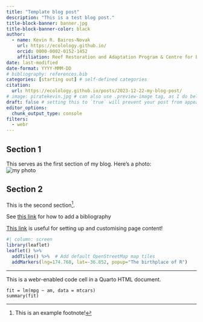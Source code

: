 ```yaml
---
title: "Template blog post"
description: "This is a test blog post."
title-block-banner: banner.jpg
title-block-banner-color: black
author:
  - name: Kevin R. Bairos-Novak
    url: https://ecolology.github.io/
    orcid: 0000-0002-0152-1452
    affiliation: Reef Restoration and Adaptation Program & Centre for Biodiversity and Conservation Science
date: last-modified
date-format: YYYY-MMM-DD
# bibliography: references.bib
categories: [starting out] # self-defined categories
citation: 
  url: https://ecolology.github.io/posts/2023-12-22-my-blog-post/ 
# image: piratekevin.jpg # can also use .preview-image tag, as I do below!
draft: false # setting this to `true` will prevent your post from appearing on your listing page until you're ready!
editor_options: 
  chunk_output_type: console
filters:
  - webr
---
```



## Section 1

This serves as the first section of my blog. Here's a photo:\
![my photo](piratekevin.jpg){.preview-image alt.text="hello world" size="300"}

## Section 2

This is the second section[^1].

[^1]: This is an example footnote!

See [this link](https://github.com/samanthacsik/samanthacsik.github.io/blob/main/posts/2022-10-24-quarto-blogs/index.qmd) for how to add a bibliography

[This link](https://quarto.org/docs/authoring/article-layout.html) is useful for setting up and customising page content!

```r
#| column: screen
library(leaflet)
leaflet() %>%
  addTiles() %>%  # Add default OpenStreetMap map tiles
  addMarkers(lng=174.768, lat=-36.852, popup="The birthplace of R")
```



---

This is a webr-enabled code cell in a Quarto HTML document.

```webr-r
fit = lm(mpg ~ am, data = mtcars)
summary(fit)
```

